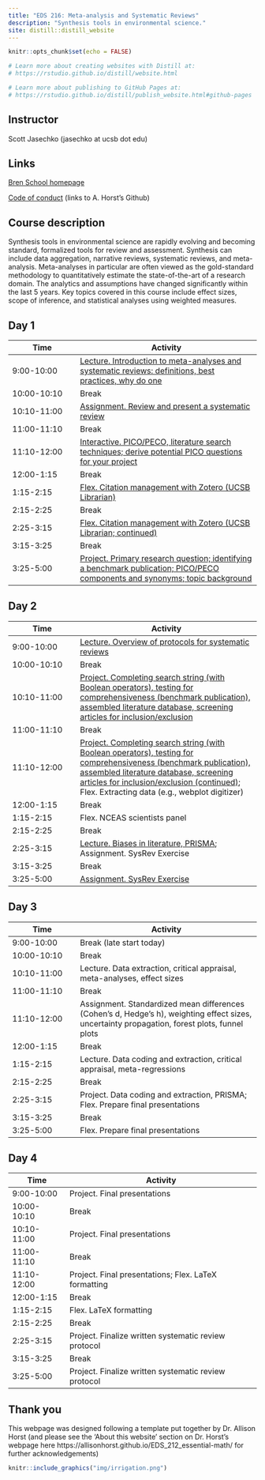 ```yaml
---
title: "EDS 216: Meta-analysis and Systematic Reviews"
description: "Synthesis tools in environmental science."
site: distill::distill_website
---
```


```r
knitr::opts_chunk$set(echo = FALSE)

# Learn more about creating websites with Distill at:
# https://rstudio.github.io/distill/website.html

# Learn more about publishing to GitHub Pages at:
# https://rstudio.github.io/distill/publish_website.html#github-pages

```

## Instructor
Scott Jasechko (jasechko at ucsb dot edu)

## Links
[Bren School homepage](https://bren.ucsb.edu/masters-programs/master-environmental-data-science)

[Code of conduct](https://allisonhorst.github.io/EDS_212_essential-math/code_of_conduct.html) (links to A. Horst's Github)

## Course description
Synthesis tools in environmental science are rapidly evolving and becoming standard, formalized tools for review and assessment. Synthesis can include data aggregation, narrative reviews, systematic reviews, and meta-analysis. Meta-analyses in particular are often viewed as the gold-standard methodology to quantitatively estimate the state-of-the-art of a research domain. The analytics and assumptions have changed significantly within the last 5 years. Key topics covered in this course include effect sizes, scope of inference, and statistical analyses using weighted measures.

## Day 1
| Time  | Activity |
|------|----------------|
| 9:00-10:00 | [Lecture. Introduction to meta-analyses and systematic reviews: definitions, best practices, why do one](https://app.box.com/s/qoj5lrnd8hfj9otit0bz8y6t1092636f) |
| 10:00-10:10 | Break |
| 10:10-11:00 | [Assignment. Review and present a systematic review](https://app.box.com/s/60fmk7czr3ljzsgc6l8c5n5ba3eug544) |
| 11:00-11:10 | Break |
| 11:10-12:00 | [Interactive. PICO/PECO, literature search techniques; derive potential PICO questions for your project](https://app.box.com/s/rfkc33od9248r4f5yrhuflj1sagc7ol8) |
| 12:00-1:15 | Break |
| 1:15-2:15 | [Flex. Citation management with Zotero (UCSB Librarian)](https://app.box.com/s/cdkplzh287ih1qdhzv1kwut7ijjlhw6o) |
| 2:15-2:25 | Break |
| 2:25-3:15 | [Flex. Citation management with Zotero (UCSB Librarian; continued)](https://app.box.com/s/iou2ruacc6l2uyl97hc9nvnwu5mdy3to) |
| 3:15-3:25 | Break |
| 3:25-5:00 | [Project. Primary research question; identifying a benchmark publication; PICO/PECO components and synonyms; topic background](https://app.box.com/s/su0vtxjf3g222p2r8nakwxa7kcwoqa7m) |

## Day 2
| Time  | Activity |
|------|----------------|
| 9:00-10:00 | [Lecture. Overview of protocols for systematic reviews](https://app.box.com/s/m2zn0vblg3it314wjoo76rh97jw390ej) |
| 10:00-10:10 | Break |
| 10:10-11:00 | [Project. Completing search string (with Boolean operators), testing for comprehensiveness (benchmark publication), assembled literature database, screening articles for inclusion/exclusion](https://app.box.com/s/m2zn0vblg3it314wjoo76rh97jw390ej) |
| 11:00-11:10 | Break |
| 11:10-12:00 | [Project. Completing search string (with Boolean operators), testing for comprehensiveness (benchmark publication), assembled literature database, screening articles for inclusion/exclusion (continued)](https://app.box.com/s/m2zn0vblg3it314wjoo76rh97jw390ej); Flex. Extracting data (e.g., webplot digitizer) |
| 12:00-1:15 | Break |
| 1:15-2:15 | Flex. NCEAS scientists panel |
| 2:15-2:25 | Break |
| 2:25-3:15 | [Lecture. Biases in literature, PRISMA](https://app.box.com/s/1fzss6xpx74bm9ekh1trp0qnnbcm5tii); Assignment. SysRev Exercise |
| 3:15-3:25 | Break |
| 3:25-5:00 | [Assignment. SysRev Exercise](https://app.box.com/s/k8okok05jp5bubmb96vqj12wbwei0tns) |




## Day 3
| Time  | Activity |
|------|----------------|
| 9:00-10:00 | Break (late start today) |
| 10:00-10:10 | Break |
| 10:10-11:00 | Lecture. Data extraction, critical appraisal, meta-analyses, effect sizes |
| 11:00-11:10 | Break |
| 11:10-12:00 | Assignment. Standardized mean differences (Cohen’s d, Hedge’s h), weighting effect sizes, uncertainty propagation, forest plots, funnel plots |
| 12:00-1:15 | Break |
| 1:15-2:15 | Lecture. Data coding and extraction, critical appraisal, meta-regressions |
| 2:15-2:25 | Break |
| 2:25-3:15 | Project. Data coding and extraction, PRISMA; Flex. Prepare final presentations |
| 3:15-3:25 | Break |
| 3:25-5:00 | Flex. Prepare final presentations |

## Day 4
| Time  | Activity |
|------|----------------|
| 9:00-10:00 | Project. Final presentations |
| 10:00-10:10 | Break |
| 10:10-11:00 | Project. Final presentations |
| 11:00-11:10 | Break |
| 11:10-12:00 | Project. Final presentations; Flex. LaTeX formatting |
| 12:00-1:15 | Break |
| 1:15-2:15 | Flex. LaTeX formatting |
| 2:15-2:25 | Break |
| 2:25-3:15 | Project. Finalize written systematic review protocol |
| 3:15-3:25 | Break |
| 3:25-5:00 | Project. Finalize written systematic review protocol |



## Thank you
This webpage was designed following a template put together by Dr. Allison Horst (and please see the 'About this website' section on Dr. Horst's webpage here https://allisonhorst.github.io/EDS_212_essential-math/ for further acknowledgements) 


```r
knitr::include_graphics("img/irrigation.png")
```
